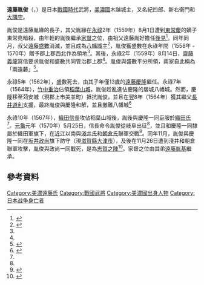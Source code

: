 {{日本武士
|名稱= 遠藤 胤俊
|圖片名稱= 
|圖片大小= 
|圖片說明= 
|時代= [[戰國時代_(日本)|戰國時代]]
|出生日期= [[天文_(後奈良天皇)|天文]]15年（1546年）
|出生地點= 
|逝世日期= [[元龜|元龜]]元年11月26日（1570年12月23日）
|逝世地點= [[近江國|近江國]]{{Link-ja|堅田|堅田}}（現[[滋賀縣|滋賀縣]][[大津市|大津市]]{{Link-ja|堅田|堅田}}）
|假名= {{lang|ja|えんどう たねとし}}
|羅馬字=Endō Tanetoshi
|幼名= 
|改名= 
|别名= 紀四郎<br>新右衛門
|諡号= 
|神号= 
|戒名= 
|洗禮名= 
|墓所=  
|朝廷官位= [[大隅國|大隅守]]
|幕府職位= 
|主君= [[齋藤義龍|齋藤義龍]]→[[織田信長|織田信長]]
|藩= 
|氏族= {{Link-ja|遠藤氏|遠藤氏|美濃遠藤氏}}
|父母= 父：遠藤胤緣
|養父= 
|養母=
|兄弟= [[遠藤胤基|遠藤胤基]]<br>遠藤胤重
|姐妹= 
|正室= 
|側室= 
|嗣子= 
|嗣女= 
|養子= 
|養女= 
}}
'''遠藤胤俊'''（{{jpn|j=遠藤胤俊|hg=えんどう たねとし|rm=Endō Tanetoshi}}，{{bd|1546年||1570年|12月23日|catIdx=Endō Tanetoshi}}）是日本[[戰國時代_(日本)|戰國時代]]武將，[[美濃國|美濃國]]{{Link-ja|郡上郡|郡上郡}}木越城主，又名紀四郎、新右衛門和[[大隅國|大隅守]]。

胤俊是遠藤胤緣的長子，其父胤緣在[[永祿|永祿]]2年（1559年）8月1日遭到[[東常慶|東常慶]]的嫡子東常堯暗殺，由年輕的胤後繼承[[家督|家督]]之位，由祖父遠藤胤好擔任[[後見|後見]]<ref name="jinmeijiten">{{Cite book |last= |first= |author= {{Link-ja|谷口克廣|谷口克広}}|authorlink= |coauthors= |year= 2010|title= 織田信長家臣人名辞典 第2版|chapter = 遠藤胤俊|publisher= {{Link-ja|吉川弘文館|吉川弘文館}}|location= |page= 90|id= |isbn= 9784642014571}}</ref>。同年同月，叔父[[遠藤盛數|遠藤盛數]]消滅{{Link-ja|東氏|東氏}}，並且成為[[郡上八幡城|八幡城]]主<ref>{{Cite book |last= |first= |author= 太田成和|authorlink= |coauthors= |year= 1960|title= 郡上八幡町史|publisher= 八幡町役場|location= |volume= 上巻|page= 183|chapter= 八幡城の創建|id= |isbn= }}</ref>，胤俊獲盛數在永祿年間（1558年 - 1570年）贈予郡上郡西北作為領地<ref name="jinmeijiten"/>。其後，永祿2年（1559年）8月14日，[[齋藤義龍|齋藤義龍]]寫信要求胤俊和盛數共同管治郡上郡<ref name="jinmeijiten"/>。胤俊與盛數平分所領，兩家自此稱為「兩遠藤」<ref>{{Cite book |last= |first= |author= 白鳥町教育委員会|authorlink= |coauthors= |year= 1976|title= 白鳥町史|publisher= 白鳥町|location= |volume= 通史編 上巻|page= 209|chapter= 遠藤盛数と八幡城|id= |isbn= }}</ref>。

永祿5年（1562年），盛數死去，由其子年僅13歲的[[遠藤慶隆|遠藤慶隆]]繼任。永祿7年（1564年），[[竹中重治|竹中重治]]佔領[[稻葉山城|稻葉山城]]，胤俊趁亂進佔慶隆的居城八幡城。然而，慶隆移至苅安城（現郡上市美並町）抵抗胤俊，並且在翌8年（1564年）獲其繼父[[長井道利|長井道利]]支援，最終胤俊與慶隆和解，並且撤離八幡城<ref>{{Cite book |last= |first= |author= 太田成和|authorlink= |coauthors= |year= 1960|title= 郡上八幡町史|publisher= 八幡町役場|location= |volume= 上巻|page= 202|chapter= 八幡城の変|id= |isbn= }}</ref>

永祿10年（1567年），[[織田信長|織田信長]]攻佔稻葉山城後，胤後與慶隆一同臣服於[[織田氏|織田氏]]<ref name="jinmeijiten"/>。[[元龜|元龜]]元年（1570年）5月25日，信長命令胤俊從岐阜出征<ref name="jinmeijiten"/>，並且和慶隆一同隸屬於織田軍旗下，在[[近江國|近江]]{{Link-ja|橫山城 (近江國)|横山城 (近江国)|橫山城}}以南與[[淺井氏|淺井氏]]和[[朝倉氏|朝倉氏]]聯軍交戰<ref>{{Cite book |last= |first= |author= 太田成和|authorlink= |coauthors= |year= 1960|title= 郡上八幡町史|publisher= 八幡町役場|location= |volume= 上巻|page= 203|chapter= 姉川の陣|id= |isbn= }}</ref>。同年11月，胤俊與慶隆一同在[[坂井政尚|坂井政尚]]旗下防守{{Link-ja|堅田|堅田}}（現[[滋賀縣|滋賀縣]][[大津市|大津市]]{{Link-ja|堅田|堅田}}），及後在11月26日遭到淺井和朝倉聯軍攻擊，胤俊與政尚一同戰死，是為[[志賀之陣|志賀之陣]]<ref>{{Cite book |last= |first= |author= 太田成和|authorlink= |coauthors= |year= 1960|title= 郡上八幡町史|publisher= 八幡町役場|location= |volume= 上巻|page= 203|chapter= 堅田の敗戦|id= |isbn= }}</ref>。家督之位由其弟[[遠藤胤基|遠藤胤基]]繼承。

== 參考資料 ==
{{Reflist}}

{{DEFAULTSORT:Endō Tanetoshi}}
[[Category:美濃遠藤氏|Category:美濃遠藤氏]]
[[Category:戰國武將|Category:戰國武將]]
[[Category:美濃國出身人物|Category:美濃國出身人物]]
[[Category:日本战争身亡者|Category:日本战争身亡者]]